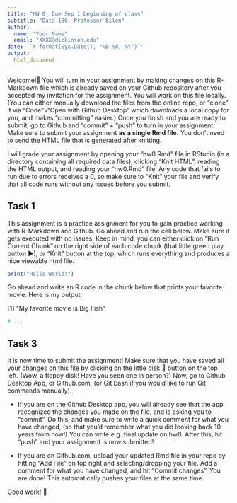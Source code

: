 ```yaml
---
title: "HW 0, Due Sep 1 beginning of class"
subtitle: "Data 180, Professor Bilen"
author: 
  name: "Your Name"
  email: "XXXX@dickinson.edu"
date: '`r format(Sys.Date(), "%B %d, %Y")`'
output: 
  html_document
---
```


Welcome!🎪 You will turn in your assignment by making changes on this R-Markdown file which is already saved on your Github repository after you accepted my invitation for the assignment. You will work on this file locally. (You can either manually download the files from the online repo, or "clone" it via "Code">"Open with Github Desktop" which downloads a local copy for you, and makes "committing" easier.) Once you finish and you are ready to submit, go to Github and "commit" + "push" to turn in your assignment. Make sure to submit your assignment **as a single Rmd file.** You don't need to send the HTML file that is generated after knitting.

I will grade your assignment by opening your "hw0.Rmd" file in RStudio (in a directory containing all required data files), clicking "Knit HTML", reading the HTML output, and reading your "hw0.Rmd" file. Any code that fails to run due to errors receives a 0, so make sure to "Knit" your file and verify that all code runs without any issues before you submit.

## Task 1

This assignment is a practice assignment for you to gain practice working with R-Markdown and Github. Go ahead and run the cell below. Make sure it gets executed with no issues. Keep in mind, you can either click on "Run Current Chunk" on the right side of each code chunk (that little green play button ▶), or "Knit" button at the top, which runs everything and produces a nice viewable html file.

```r
print("Hello World!")
```
Go ahead and write an R code in the chunk below that prints your favorite movie. Here is my output:

[1] "My favorite movie is Big Fish"

```r
# ...
```

## Task 3

It is now time to submit the assignment! Make sure that you have saved all your changes on this file by clicking on the little disk 💾 button on the top left. (Wow, a floppy disk! Have you seen one in person?) Now, go to Github Desktop App, or Github.com, (or Git Bash if you would like to run Git commands manually). 

* If you are on the Github Desktop app, you will already see that the app recognized the changes you made on the file, and is asking you to "commit". Do this, and make sure to write a quick comment for what you have changed, (so that you'd remember what you did looking back 10 years from now!) You can write e.g. final update on hw0. After this, hit "push" and your assignment is now submitted! 

* If you are on Github.com, upload your updated Rmd file in your repo by hitting "Add File" on top right and selecting/dropping your file. Add a comment for what you have changed, and hit "Commit changes". You are done! This automatically pushes your files at the same time. 

Good work! 🏁


